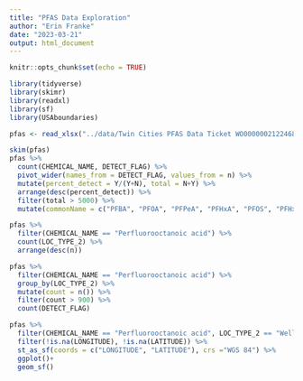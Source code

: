 ```yaml
---
title: "PFAS Data Exploration"
author: "Erin Franke"
date: "2023-03-21"
output: html_document
---
```


```r
knitr::opts_chunk$set(echo = TRUE)
```

```r
library(tidyverse)
library(skimr)
library(readxl)
library(sf)
library(USAboundaries)
```

```r
pfas <- read_xlsx("../data/Twin Cities PFAS Data Ticket WO00000021224685.xlsx", sheet=2)
```

```r
skim(pfas)
pfas %>%
  count(CHEMICAL_NAME, DETECT_FLAG) %>%
  pivot_wider(names_from = DETECT_FLAG, values_from = n) %>%
  mutate(percent_detect = Y/(Y+N), total = N+Y) %>%
  arrange(desc(percent_detect)) %>%
  filter(total > 5000) %>%
  mutate(commonName = c("PFBA", "PFOA", "PFPeA", "PFHxA", "PFOS", "PFHxS", "PFBS"))
```

```r
pfas %>%
  filter(CHEMICAL_NAME == "Perfluorooctanoic acid") %>%
  count(LOC_TYPE_2) %>%
  arrange(desc(n))

pfas %>%
  filter(CHEMICAL_NAME == "Perfluorooctanoic acid") %>%
  group_by(LOC_TYPE_2) %>%
  mutate(count = n()) %>%
  filter(count > 900) %>%
  count(DETECT_FLAG)

pfas %>%
  filter(CHEMICAL_NAME == "Perfluorooctanoic acid", LOC_TYPE_2 == "Well-Domestic") %>%
  filter(!is.na(LONGITUDE), !is.na(LATITUDE)) %>%
  st_as_sf(coords = c("LONGITUDE", "LATITUDE"), crs ="WGS 84") %>%
  ggplot()+
  geom_sf()
```

